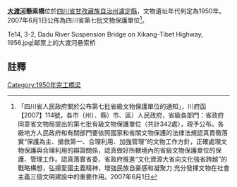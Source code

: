 {{msg:四川省文物保護單位
|名稱 = 大渡河懸索橋
|編號 = 325
|圖片 = 川藏公路大渡河悬索桥.jpg
|級別 = S7
|分類 = 
|時代 = 1950年
|地点 = [[四川省|四川省]][[甘孜藏族自治州|甘孜藏族自治州]][[瀘定縣|瀘定縣]]
|坐標 =
|登錄 = 2007年6月1日
}}
'''[[大渡河|大渡河]]懸索橋'''位於[[四川省|四川省]][[甘孜藏族自治州|甘孜藏族自治州]][[瀘定縣|瀘定縣]]，文物遺址年代判定為1950年。2007年6月1日公佈為四川省第七批文物保護單位<ref>「四川省人民政府關於公布第七批省級文物保護單位的通知」，川府函【2007】114號，各市（州）、縣）市、區）人民政府，省級各部門：省政府同意省文物局提出的第七批有級文物保護單位（共計342處），現予公布。各級地方人民政府和有關部門要依照國家和省關文物保護的法律法規認真貫徹落實“保護為主、搶救第一、合理利用、加強管理”的文物工作方針，正確處理文物保護與合理利用的辯證關係，認真做好所轄境內的省級文物保護單位的保護、管理工作。認真落實省委、省政府推進“文化資源大省向文化強省跨越”的戰略構想，弘揚愛國主義精神，增強民族自豪感和凝聚力.充分發揮文物在社會主義三個文明建設中的重要作用。2007年6月1日</ref>。

<gallery>
Te14, 3-2, Dadu River Suspension Bridge on Xikang-Tibet Highway, 1956.jpg|邮票上的大渡河悬索桥
</gallery>

==註釋==
{{reflist}}
{{文物保護單位小作品}}

[[Category:1950年完工橋梁|Category:1950年完工橋梁]]